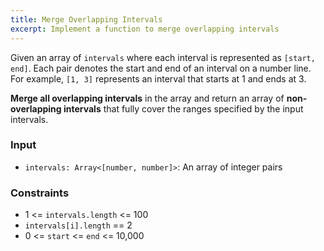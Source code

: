 ```yaml
---
title: Merge Overlapping Intervals
excerpt: Implement a function to merge overlapping intervals
---
```



Given an array of `intervals` where each interval is represented as `[start, end]`. Each pair denotes the start and end of an interval on a number line. For example, `[1, 3]` represents an interval that starts at 1 and ends at 3.

**Merge all overlapping intervals** in the array and return an array of **non-overlapping intervals** that fully cover the ranges specified by the input intervals.

### Input

- `intervals: Array<[number, number]>`: An array of integer pairs

<MDXTestExamples testCases={runTestCases} />

### Constraints

- 1 &lt;= `intervals.length` &lt;= 100
- `intervals[i].length` == 2
- 0 &lt;= `start` &lt;= `end` &lt;= 10,000
